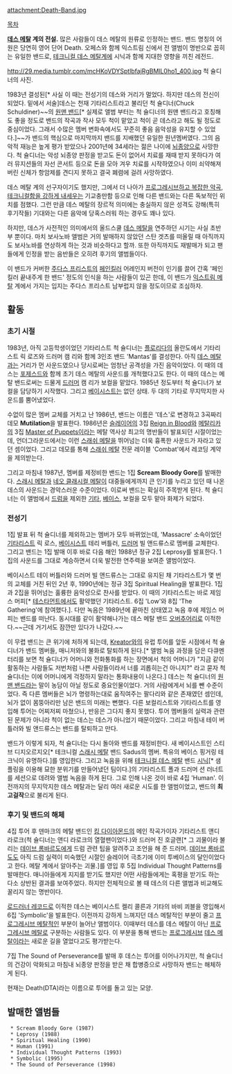 attachment:Death-Band.jpg

[[목차]]

'''[[데스 메탈]] 계의 전설.''' 많은 사람들이 데스 메탈의 원류로 인정하는 밴드. 밴드 명칭의 어원은 당연히 영어 단어 Death.
오페스와 함께 익스트림 신에서 전 앨범이 명반으로 꼽히는 유일한 밴드로, [[테크니컬 데스 메탈]]계에 시닉과 함께 지대한 영향을 끼친 레전드.

http://29.media.tumblr.com/mcHKoVDYSptlbfajRgBMlL0ho1_400.jpg
척 슐디너의 사진.

1983년 결성된[* 사실 이 때는 전성기의 데스와 거리가 멀었다. 하지만 데스의 전신이 되었다. 밑에서 서술]데스는 천재 기타리스트라고 불리던 척 슐디너(Chuck Schuldiner)~~의 [[원맨 밴드]][* 실제로 <Human>앨범 부터는 척 슐디너의 원맨 밴드라고 호칭해도 좋을 정도로 밴드의 작곡과 작사 모두 척이 맡았고 척이 곧 데스라고 해도 될 정도로 중심이었다. 그래서 수많은 멤버 변화속에서도 꾸준히 좋음 음악성을 유지할 수 있었다.]~~가 밴드의 핵심으로 마지막까지 밴드를 지배했던 유일한 원년멤버였다. 그의 음악적 재능은 높게 평가 받았으나 2001년에 34세라는 젊은 나이에 [[뇌종양]]으로 사망한다. 척 슐디너는 악성 뇌종양 판정을 받고도 돈이 없어서 치료를 재때 받지 못하다가 여러 뮤지션들의 자선 콘서트 등으로 돈을 모아 겨우 치료를 시작하였으나 이미 쇠약해져 버린 신체가 항암제를 견디지 못하고 결국 폐렴에 걸려 사망하였다.

데스 메탈 계의 선구자이기도 했지만, 그에서 더 나아가 [[프로그레시브 메탈|프로그레시브하고 복잡한 악곡]], [[테크니컬 데스 메탈|테크니컬함을 강하게 내세우는]] 기교충만함 등으로 인해 다른 밴드와는 다른 독보적인 위치를 점했다. 그런 만큼 데스 메탈의 장르적 의미에는 충실하지 않은 성격도 강해(특히 후기작들) 기대와는 다른 음악에 당혹스러워 하는 경우도 꽤나 있다.

하지만, 데스가 사전적인 의미에서의 올드스쿨 [[데스 메탈]]을 연주하던 시기는 사실 초반부 뿐이다. 마치 보사노바 앨범은 거의 발매하지 않았던 스탄 겟츠를 떠올릴 때 아직까지도 보사노바를 연상하게 하는 것과 비슷하다고 할까. 또한 아직까지도 재발매가 되고 팬들에게 인정을 받는 음반들은 오히려 후기의 앨범들이다. 

이 밴드가 커버한 [[주다스 프리스트]]의 [[페인킬러]] 어레인지 버전이 인기를 끌어 간혹 '페인킬러 끝내주게 한 밴드' 정도의 인식을 하는 사람들이 있곤 한데, 이 밴드가 [[익스트림 메탈]] 계에서 가지는 입지는 주다스 프리스트 남부럽지 않을 정도이므로 조심하자.

== 활동 ==
=== 초기 시절 ===
1983년, 아직 고등학생이었던 기타리스트 척 슐디너는 [[플로리다]]의 올란도에서 기타리스트 릭 로즈와 드러머 캠 리와 함께 3인조 밴드 'Mantas'를 결성한다. 아직 [[데스 메탈]]과는 거리가 먼 사운드였으나 당시로써는 엄청난 공격성을 가진 음악이었다. 이 때의 데스는 [[포제스드]]와 함께 초기 데스 메탈의 사운드를 개척했다고도 한다. 이 때의 데스는 메탈 밴드로써는 드물게 [[드러머]] 캠 리가 보컬을 맡았다. 1985년 정도부터 척 슐디너가 보컬을 담당하기 시작했다. 그리고 [[베이시스트]]는 없던 상태. 두 대의 기타로 무지막지한 사운드를 뿜어냈었다.

{{{#!html
<iframe width="420" height="315" src="//www.youtube.com/embed/x_DQhlbQ9SU" frameborder="0" allowfullscreen></iframe>
}}}
수없이 많은 멤버 교체를 거치고 난 1986년, 밴드는 이름은 '데스'로 변경하고 3곡짜리 데모 '''Mutilation'''을 발표한다. 1986년은 [[슬레이어(밴드)|슬레이어]]의 3집 [[Reign in Blood]]와 [[메탈리카]]의 3집 [[Master of Puppets]]이라는 메탈 역사상 최고의 명반들이 발표되던 시절이었는데, 언더그라운드에서는 이런 [[스래쉬 메탈]]을 뛰어넘는 더욱 흉폭한 사운드가 자라고 있던 셈이었다. 그리고 데모를 통해 [[스래쉬 메탈]] 전문 레이블 'Combat'에서 레코딩 계약을 제의받는다.

{{{#!html
<iframe width="560" height="315" src="//www.youtube.com/embed/wiDRtEVivGo?list=PL65D7E9DE13BFFBBC" frameborder="0" allowfullscreen></iframe>
}}}
그리고 마침내 1987년, 멤버를 제정비한 밴드는 1집 '''Scream Bloody Gore'''를 발매한다. [[스래시 메탈]]과 [[네오 클래시컬 메탈]]이 대중들에게까지 큰 인기를 누리고 있던 때 나온 데스의 사운드는 경악스러운 수준이었다. 이로써 밴드는 확실히 주목받게 된다. 척 슐디너는 이 앨범에서 [[드럼]]을 제외한 [[기타]], [[베이스]], 보컬을 모두 맡아 화제가 되었다.
=== 전성기 ===
{{{#!html
<iframe width="420" height="315" src="//www.youtube.com/embed/rFyZvw84T3g" frameborder="0" allowfullscreen></iframe>
}}}
1집 발표 뒤 척 슐디너를 제외하고는 멤버가 모두 바뀌었는데, 'Massacre' 소속이었던 [[기타리스트]] 릭 로스, [[베이시스트]] 테리 버틀러, [[드러머]] 빌 앤드류스로 멤버를 교체한다. 그리고 밴드는 1집 발매 이후 바로 다음 해인 1988년 정규 2집 Leprosy를 발표한다. 1집의 사운드를 그대로 계승하면서 더욱 발전한 연주력을 보여준 앨범이었다.

{{{#!html
<iframe width="420" height="315" src="//www.youtube.com/embed/LAJQOeCSs_o" frameborder="0" allowfullscreen></iframe>
}}}
베이시스트 테이 버틀러와 드러머 빌 앤드류스는 그대로 유지된 채 기타리스트가 몇 번의 교체를 거친 뒤인 2년 후, 1990년에는 정규 3집 Spiritual Healing을 발표한다. 1집과 2집을 뛰어넘는 훌륭한 음악성으로 찬사를 받았다. 이 때의 기타리스트는 바로 제임스 머피[* [[테스타먼트]]에서도 활약했던 기타리스트. 6집 'Low'와 8집 'The Gathering'에 참여했다.]. 다만 녹음은 1989년에 끝마친 상태였고 녹음 후에 제임스 머피는 밴드를 떠난다. 동시대를 같이 활약해나가는 데스 메탈 밴드 [[오버추어리]]로 이적한다.~~근데 거기서도 잠깐만 있다가 나갔다.~~

이 무렵 밴드는 큰 위기에 처하게 되는데, [[Kreator]]와의 유럽 투어를 앞둔 시점에서 척 슐디너가 밴드 멤버들, 매니저와의 불화로 탈퇴하게 된다.[* <Human>앨범 녹음 과정을 담은 다큐멘터리를 보면 척 슐디너가 어머니와 전화통화를 하는 장면에서 척의 어머니가 "지금 같이 활동하는 사람들도 저번처럼 나쁜 사람들이라서 너를 괴롭히는건 아니지?" 라고 묻자 척 슐디너는 이에 어머니에게 걱정하지 말라는 통화내용이 나온다.] 데스는 척 슐디너의 [[원맨 밴드]]라는 말이 농담이 아닐 정도로 중요인물이었다. 거의 사람에게서 뇌를 뺀 수준이었다. 즉 다른 멤버들은 뇌가 명령하는대로 움직여주는 팔다리와 같은 존재였던 셈인데, 뇌가 없이 몸뚱아리만 남은 밴드의 미래는 뻔했다. 다른 보컬리스트와 기타리스트를 영입해 투어는 어찌저찌 마쳤으나, 반응은 그다지 좋지 못했다. 투어 멤버들의 실력과 관련된 문제가 아니라 척이 없는 데스는 데스가 아니었기 때문이었다. 그리고 마침내 테이 버틀러와 빌 앤드류스는 밴드를 탈퇴하고 만다.

{{{#!html
<iframe width="420" height="315" src="https://www.youtube.com/embed/7j8vUbMmOwM" frameborder="0" allowfullscreen></iframe>
}}}

밴드가 이렇게 되자, 척 슐디너는 다시 돌아와 밴드를 재정비한다. 새 베이시스트인 스티브 디지오르지오[* 테크니컬 [[스래시 메탈]] 밴드 Sadus의 멤버. 특유의 베이스 핑거링 테크닉이 유명하다.]를 영입한다. 그리고 녹음을 위해 [[테크니컬 데스 메탈]] 밴드 [[시닉]][* 샘플링을 이용해 묘한 분위기를 만들어냈던 팀이다.]의 기타리스트 폴과 드러머 션 러너트를 세션으로 데려와 앨범 녹음을 하게 된다. 그로 인해 나온 것이 바로 4집 'Human'. 이전까지의 무지막지한 데스 메탈과는 달리 여러 새로운 시도를 한 앨범이었고, 밴드의 '''최고걸작'''으로 불리게 된다.
=== 후기 및 밴드의 해체 ===
4집 투어 후 덴마크의 메탈 밴드인 [[킹 다이아몬드]]의 메인 작곡가이자 기타리스트 앤디 라로크(척 슐디너는 앤디 라로크의 열혈팬이었다.)와 드러머 진 호글랜[* 그 괴물이라 불리는 [[데이브 롬바르도]]에게 드럼 관련 팁을 알려주고 조언을 해 준 드러머. [[데이브 롬바르도]]도 아직 드럼 실력이 미숙했던 시절인 슬레이어 극초기에 이미 투베이스의 달인이었다고 한다. 메탈 계에서 알아주는 괴물.]를 영입 후 5집 Individual Thought Patterns를 발매한다. 매니아들에게 지지를 받기도 했지만 어떤 사람들에게는 혹평을 받기도 하는 다소 상반된 결과를 보여주었다. 하지만 전체적으로 볼 때 데스의 다른 앨범과 비교해도 꿀리지 않는 명반이다.

{{{#!html
<iframe width="560" height="315" src="http://www.youtube.com/embed/i38m-xGX7io" frameborder="0" allowfullscreen></iframe>
}}}
[[로드러너 레코드]]로 이적한 데스는 베이시스트 켈리 콜른과 기타의 바비 쾨블을 영입해서 6집 'Symbolic'을 발표한다. 이전까지 강하게 느껴지던 데스 메탈적인 부분이 줄고 [[프로그레시브 메탈]]적인 부분이 늘어난 앨범이다. 이때부터 데스를 데스 메탈이 아닌 [[프로그레시브 메탈]]로 구분하는 사람들도 있다. 이 부분을 통해 밴드는 [[프로그레시브 메탈|프로그레시브]] [[데스 메탈]]이라는 새로운 길을 열었다고도 평가받는다.

7집 The Sound of Perseverance를 발매 후 데스는 투어를 이어나가지만, 척 슐디너의 건강이 악화되고 마침내 뇌종양 판정을 받은 채 합병증으로 사망하자 밴드는 해체하게 된다.

현재는 Death(DTA)라는 이름으로 투어를 돌고 있는 모양.

== 발매한 앨범들 ==
  * Scream Bloody Gore (1987)
  * Leprosy (1988)
  * Spiritual Healing (1990)
  * Human (1991)
  * Individual Thought Patterns (1993)
  * Symbolic (1995)
  * The Sound of Perseverance (1998)
